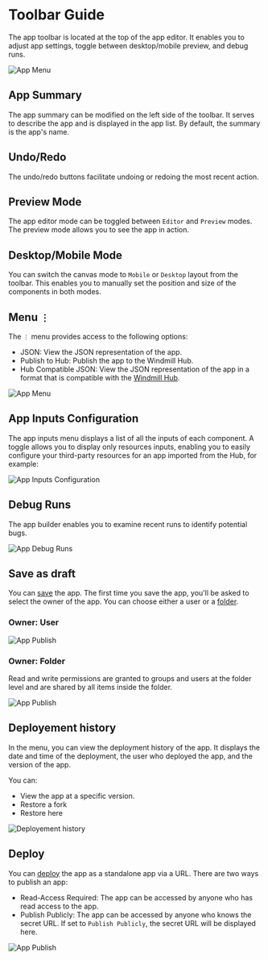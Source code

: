 # Toolbar Guide

The app toolbar is located at the top of the app editor. It enables you to adjust app settings, toggle between desktop/mobile preview, and debug runs.

![App Menu](../assets/apps/1_app_toolbar/app-toolbar.png.webp)

## App Summary

The app summary can be modified on the left side of the toolbar. It serves to describe the app and is displayed in the app list. By default, the summary is the app's name.

## Undo/Redo

The undo/redo buttons facilitate undoing or redoing the most recent action.

## Preview Mode

The app editor mode can be toggled between `Editor` and `Preview` modes. The preview mode allows you to see the app in action.

## Desktop/Mobile Mode

You can switch the canvas mode to `Mobile` or `Desktop` layout from the toolbar. This enables you to manually set the position and size of the components in both modes.

## Menu `⋮`

The `⋮` menu provides access to the following options:

- JSON: View the JSON representation of the app.
- Publish to Hub: Publish the app to the Windmill Hub.
- Hub Compatible JSON: View the JSON representation of the app in a format that is compatible with the [Windmill Hub](https://hub.windmill.dev/).

![App Menu](../assets/apps/1_app_toolbar/app-menu.png.webp)

## App Inputs Configuration

The app inputs menu displays a list of all the inputs of each component. A toggle allows you to display only resources inputs, enabling you to easily configure your third-party resources for an app imported from the Hub, for example:

![App Inputs Configuration](../assets/apps/1_app_toolbar/app-inputs-configuration.png.webp)

## Debug Runs

The app builder enables you to examine recent runs to identify potential bugs.

![App Debug Runs](../assets/apps/1_app_toolbar/app-debug-runs.png.webp)

## Save as draft

You can [save](../core_concepts/0_draft_and_deploy/index.mdx) the app. The first time you save the app, you'll be asked to select the owner of the app. You can choose either a user or a [folder](../core_concepts/8_groups_and_folders/index.mdx#folders).

### Owner: User

![App Publish](../assets/apps/1_app_toolbar/app-save-user.png.webp)

### Owner: Folder

Read and write permissions are granted to groups and users at the folder level and are shared by all items inside the folder.

![App Publish](../assets/apps/1_app_toolbar/app-save-folder.png.webp)

## Deployement history

In the menu, you can view the deployment history of the app. It displays the date and time of the deployment, the user who deployed the app, and the version of the app.

You can:

- View the app at a specific version.
- Restore a fork
- Restore here

![Deployement history](../assets/apps/1_app_toolbar/deployement-history.png.webp)

## Deploy

You can [deploy](../core_concepts/0_draft_and_deploy/index.mdx#deployed-version) the app as a standalone app via a URL. There are two ways to publish an app:

- Read-Access Required: The app can be accessed by anyone who has read access to the app.
- Publish Publicly: The app can be accessed by anyone who knows the secret URL. If set to `Publish Publicly`, the secret URL will be displayed here.

![App Publish](../assets/apps/1_app_toolbar/app-publish.png.webp)
